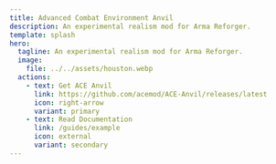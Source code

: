 ```yaml
---
title: Advanced Combat Environment Anvil
description: An experimental realism mod for Arma Reforger.
template: splash
hero:
  tagline: An experimental realism mod for Arma Reforger.
  image:
    file: ../../assets/houston.webp
  actions:
    - text: Get ACE Anvil
      link: https://github.com/acemod/ACE-Anvil/releases/latest
      icon: right-arrow
      variant: primary
    - text: Read Documentation
      link: /guides/example
      icon: external
      variant: secondary
---
```



<AceVersion />

<CardGrid>
	<LinkCard
		title="Contribute on GitHub"
		description="Latest code, issue reports, feature requests and more."
		href="https://github.com/acemod/ACE-Anvil"
		target="_blank"
	/>
	<LinkCard
		title="Join Public Chat"
		description="Questions concerning ACE Anvil, development or Arma things."
		href="https://acemod.org/discord"
		target="_blank"
	/>
</CardGrid>
